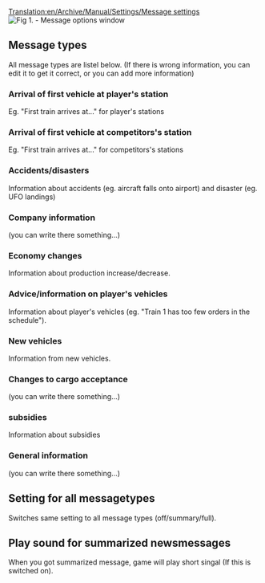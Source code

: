 [[Translation:en/Archive/Manual/Settings/Message settings]]
[[File:en/Archive/Manual/Settings/Messageoptions.png|center|frame|Fig 1. - Message options window]]

== Message types ==

All message types are listel below. (If there is wrong information, you can edit it to get it correct, or you can add more information)

=== Arrival of first vehicle at player's station ===

Eg. "First train arrives at..." for player's stations

=== Arrival of first vehicle at competitors's station ===

Eg. "First train arrives at..." for competitors's stations

=== Accidents/disasters ===

Information about accidents (eg. aircraft falls onto airport) and disaster (eg. UFO landings)

=== Company information ===

(you can write there something...)

=== Economy changes ===

Information about production increase/decrease.

=== Advice/information on player's vehicles ===

Information about player's vehicles (eg. "Train 1 has too few orders in the schedule").

=== New vehicles ===

Information from new vehicles.

=== Changes to cargo acceptance ===

(you can write there something...)

=== subsidies ===

Information about subsidies

=== General information ===

(you can write there something...)

== Setting for all messagetypes ==

Switches same setting to all message types (off/summary/full).

== Play sound for summarized newsmessages ==

When you got summarized message, game will play short singal (If this is switched on).